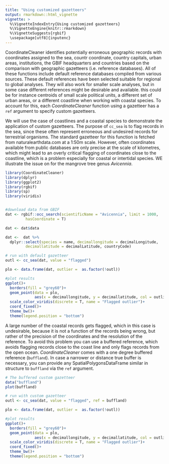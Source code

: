 ```yaml
---
title: "Using customized gazetteers"
output: rmarkdown::html_vignette
vignette: >
  %\VignetteIndexEntry{Using customized gazetteers}
  %\VignetteEngine{knitr::rmarkdown}
  %\VignetteSuggests{rgbif}
  \usepackage[utf8]{inputenc}
---
```


CoordinateCleaner identifies potentially erroneous geographic records with coordinates assigned to the sea, countr coordinate, country capitals, urban areas, institutions, the GBIF headquarters and countries based on the comparison with geographic gazetteers (i.e. reference databases). All of these functions include default reference databases compiled from various sources. These default references have been selected suitable for regional to global analyses. They will also work for smaller scale analyses, but in some case different references might be desirable and available. this could be for instance centroids of small scale political units, a different set of urban areas, or a different coastline when working with coastal species. To account for this, each *CoordinateCleaner* function using a gazetteer has a `ref` argument to specify custom gazetteers.

We will use the case of coastlines and a coastal species to demonstrate the application of custom gazetteers. The purpose of `cc_sea` is to flag records in the sea, since these often represent erroneous and undesired records for terrestrial organisms. The standard gazetteer for this function is fetched from naturalearthdata.com at a 1:50m scale. However, often coordinates available from public databases are only precise at the scale of kilometres, which might lead to an overly critical flagging of coordinates close to the coastline, which is a problem especially for coastal or intertidal species. WE illustrate the issue on for the mangrove tree genus *Avicennia*.

```r
library(CoordinateCleaner)
library(dplyr)
library(ggplot2)
library(rgbif)
library(sp)
library(viridis)


#download data from GBIF
dat <- rgbif::occ_search(scientificName = "Avicennia", limit = 1000,
         hasCoordinate = T)

dat <- dat$data

dat <-  dat %>% 
  dplyr::select(species = name, decimallongitude = decimalLongitude, 
         decimallatitude = decimalLatitude, countryCode)

# run with default gazetteer
outl <- cc_sea(dat, value = "flagged")

plo <- data.frame(dat, outlier =  as.factor(!outl))

#plot results
ggplot()+
  borders(fill = "grey60")+
  geom_point(data = plo, 
             aes(x = decimallongitude, y = decimallatitude, col = outlier))+
  scale_color_viridis(discrete = T, name = "Flagged outlier")+
  coord_fixed()+
  theme_bw()+
  theme(legend.position = "bottom")

```

A large number of the coastal records gets flagged, which in this case is undesirable, because it is not a function of the records being wrong, but rather of the precision of the coordinates and the resolution of the reference. To avoid this problem you can use a buffered reference, which avoids flagging records close to the coast line and only flags records from the open ocean. *CoordinateCleaner* comes with a one degree buffered reference (`buffland`). In case a narrower or distance true buffer is necessary, you can provide any SpatialPolygonsDataFrame similar in structure to `buffland` via the `ref` argument.

```r
# The buffered custom gazetteer
data("buffland")
plot(buffland)

# run with custom gazetteer
outl <- cc_sea(dat, value = "flagged", ref = buffland)

plo <- data.frame(dat, outlier =  as.factor(!outl))

#plot results
ggplot()+
  borders(fill = "grey60")+
  geom_point(data = plo, 
             aes(x = decimallongitude, y = decimallatitude, col = outlier))+
  scale_color_viridis(discrete = T, name = "Flagged outlier")+
  coord_fixed()+
  theme_bw()+
  theme(legend.position = "bottom")
```

